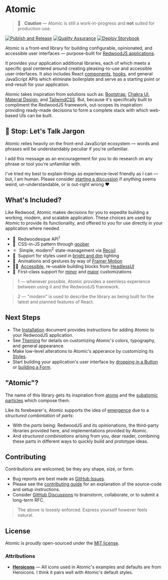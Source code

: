 
<Meta title="Introduction" />

# Atomic

> 🚧 &nbsp;&nbsp;***Caution*** — Atomic is still a work-in-progress and **not** suited for production-use.

[![Publish and Release](https://github.com/LockTech/atomic/actions/workflows/publish.yml/badge.svg?branch=main)](https://github.com/LockTech/atomic/actions/workflows/publish.yml)
[![Quality Assurance](https://github.com/LockTech/atomic/actions/workflows/pr.yml/badge.svg)](https://github.com/LockTech/atomic/actions/workflows/pr.yml)
[![Deploy Storybook](https://github.com/LockTech/atomic/actions/workflows/storybook.yml/badge.svg)](https://github.com/LockTech/atomic/actions/workflows/storybook.yml)


Atomic is a front-end library for building configurable, opinionated, and accessible user interfaces — purpose-built for [RedwoodJS applications](https://github.com/redwoodjs/redwood).

It provides your application additional libraries, each of which meets a specific goal centered around creating pleasing-to-use and accessible user-interfaces. It also includes React [components](https://reactjs.org/docs/components-and-props.html), [hooks](https://reactjs.org/docs/hooks-intro.html), and general JavaScript APIs which eliminate boilerplate and serve as a starting point or end-result for your application.

Atomic takes inspiration from solutions such as: [Bootstrap](https://getbootstrap.com/), [Chakra UI](https://chakra-ui.com/), [Material Design](http://material.io/), and [TailwindCSS](https://tailwindcss.com/). But, because it's specifically built to compliment the RedwoodJS framework, out-scopes its inspiration: providing ready-made decisions to form a complete stack with which web-based UIs can be built.

## 🛑 Stop: Let's Talk Jargon

Atomic relies heavily on the front-end JavaScript ecosystem — words and phrases will be understandably peculiar if you're unfamiliar.

I add this message as an encouragement for you to do research on any phrase or tool you're unfamiliar with.

I've tried my best to explain things as experience-level friendly as I can — but, I am human.
Please consider [starting a discussion](https://github.com/LockTech/atomic/discussions/new?category=q-a) if anything seems weird, un-understandable, or is out-right wrong ❤️

## What's Included?

Like Redwood, Atomic makes decisions for you to expedite building a working, modern, and scalable application. These choices are used by Atomic to provide its functionality, and offered to you for use directly in your application where needed.

- 🌲 &nbsp;Redwoodesque API<sup>1</sup>
- 🥜 &nbsp;CSS-in-JS pattern through [goober](https://github.com/cristianbote/goober)
- ⚛️ &nbsp;Simple, modern<sup>2</sup> state-management via [Recoil](https://github.com/facebookexperimental/Recoil)
- 🌙 &nbsp;Support for styles used in [bright and dim](https://locktech.github.io/atomic/?path=/story/guides-color-mode--page) lighting
- 💫 &nbsp;Animations and gestures by way of [Framer Motion](https://github.com/framer/motion)
- 🐕‍🦺 &nbsp;[Accessible](https://www.w3.org/TR/wai-aria-practices/#aria_ex), re-usable building blocks from [HeadlessUI](https://github.com/tailwindlabs/headlessui)
- 🥂 &nbsp;First-class support for [minor](https://locktech.github.io/atomic/?path=/story/customize-theming--page) and [major](https://locktech.github.io/atomic/?path=/story/customize-styling--page) customizations

> 1 — whenever possible, Atomic provides a seemless experience between using it and the RedwoodJS framework.

> 2 — "modern" is used to describe the library as being built for the latest and planned features of React.

<!-- - 🪑 &nbsp;Build extenable datagrids and tables with [React Table](https://github.com/TanStack/react-table) -->
<!-- - ⛵ &nbsp;Position non-disruptive, floating content using [Floating UI](https://github.com/floating-ui/floating-ui) -->

## Next Steps

- The [Installation](https://locktech.github.io/atomic/?path=/story/installation--page) document provides instructions for adding Atomic to your RedwoodJS application.
- See [Theming](https://locktech.github.io/atomic/?path=/story/customize-theming--page) for details on customizing Atomic's colors, typography, and general appearance.
- Make low-level alterations to Atomic's apperance by customizing its [Styles](https://locktech.github.io/atomic/?path=/story/customize-styling--page).
- Start building your application's user interface by [dropping in a Button](https://locktech.github.io/atomic/?path=/story/components-button--default) or [building a Form](https://locktech.github.io/atomic/?path=/story/components-forms--default).

## "Atomic"?

The name of this library gets its inspiration from [atoms](https://en.wikipedia.org/wiki/Atom)
and the [subatomic particles](https://en.wikipedia.org/wiki/Subatomic_particle) which compose them.

Like its forebearer's, Atomic supports the idea of [emergence](https://en.wikipedia.org/wiki/Emergence) due to a _structured combintation_ of _parts_:

- With the _parts_ being: RedwoodJS and its opinionations, the third-party libraries provided here, and implementations provided by Atomic.
- And _structured combiniations_ arising from you, dear reader, combining these parts in different ways to quickly build and prototype ideas.

## Contributing

Contributions are welcomed; be they any shape, size, or form.

- Bug reports are best made as [GitHub Issues](https://github.com/LockTech/atomic/issues).
- Please see the [contributing guide](https://github.com/LockTech/atomic/blob/main/CONTRIBUTING.md) for an explanation of the source-code and setup instructions.
- Consider [GitHub Discussions](https://github.com/LockTech/atomic/discussions) to brainstorm, collaborate, or to submit a long-term RFC.

> The above is loosely enforced. Express yourself however feels natural.

## License

Atomic is proudly open-sourced under the [MIT license](https://github.com/LockTech/atomic/blob/main/LICENSE).

### Attributions

* [**Heroicons**](https://heroicons.com/) — All icons used in Atomic's examples and defaults are from Heroicons. I think it pairs well with Atomic's default styles.
